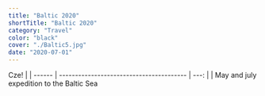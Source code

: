 ```yaml
---
title: "Baltic 2020"
shortTitle: "Baltic 2020"
category: "Travel"
color: "black"
cover: "./Baltic5.jpg"
date: "2020-07-01"
---
```


Cze! |
| ------ | ---------------------------------------- | ---: |
| May and july expedition to the Baltic Sea